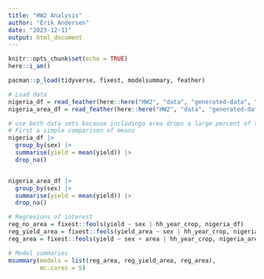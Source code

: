 ```yaml
---
title: "HW2 Analysis"
author: "Erik Andersen"
date: "2023-12-11"
output: html_document
---
```


```r
knitr::opts_chunk$set(echo = TRUE)
here::i_am()
```

```r
pacman::p_load(tidyverse, fixest, modelsummary, feather)
```

```r
# Load data
nigeria_df = read_feather(here::here("HW2", "data", "generated-data", "nigeria.feather"))
nigeria_area_df = read_feather(here::here("HW2", "data", "generated-data", "nigeria-area.feather"))
```


```r
# use both data sets because includinga area drops a large percent of the data
# First a simple comparison of means
nigeria_df |> 
  group_by(sex) |> 
  summarise(yield = mean(yield)) |> 
  drop_na() 


nigeria_area_df |> 
  group_by(sex) |> 
  summarise(yield = mean(yield)) |> 
  drop_na()
```

```r
# Regresions of interest
reg_no_area = fixest::feols(yield ~ sex | hh_year_crop, nigeria_df) 
reg_yield_area = fixest::feols(yield_area ~ sex | hh_year_crop, nigeria_area_df)
reg_area = fixest::feols(yield ~ sex + area | hh_year_crop, nigeria_area_df)

```

```r
# Model summaries
msummary(models = list(reg_area, reg_yield_area, reg_area),
         mc.cores = 5)
```

